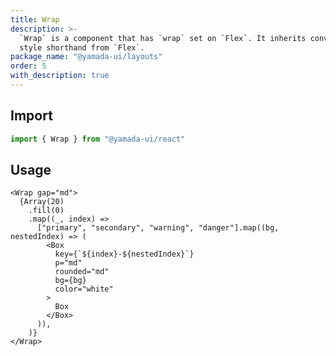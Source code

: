 ```yaml
---
title: Wrap
description: >-
  `Wrap` is a component that has `wrap` set on `Flex`. It inherits convenient
  style shorthand from `Flex`.
package_name: "@yamada-ui/layouts"
order: 5
with_description: true
---
```


## Import

```ts
import { Wrap } from "@yamada-ui/react"
```

## Usage

```tsx
<Wrap gap="md">
  {Array(20)
    .fill(0)
    .map((_, index) =>
      ["primary", "secondary", "warning", "danger"].map((bg, nestedIndex) => (
        <Box
          key={`${index}-${nestedIndex}`}
          p="md"
          rounded="md"
          bg={bg}
          color="white"
        >
          Box
        </Box>
      )),
    )}
</Wrap>
```
